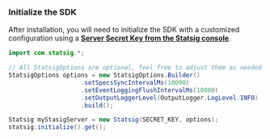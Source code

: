 
### **Initialize the SDK**

After installation, you will need to initialize the SDK with a customized configuration using a [**Server Secret Key from the Statsig console**](https://console.statsig.com/api_keys).

```java
import com.statsig.*;

// All StatsigOptions are optional, feel free to adjust them as needed
StatsigOptions options = new StatsigOptions.Builder()
                    .setSpecsSyncIntervalMs(10000)
                    .setEventLoggingFlushIntervalMs(10000)
                    .setOutputLoggerLevel(OutputLogger.LogLevel.INFO)
                    .build();

Statsig myStasigServer = new Statsig(SECRET_KEY, options);
statsig.initialize().get();
```